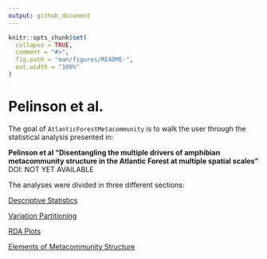 ```yaml
---
output: github_document
---
```


<!-- README.md is generated from README.Rmd. Please edit that file -->

```r
knitr::opts_chunk$set(
  collapse = TRUE,
  comment = "#>",
  fig.path = "man/figures/README-",
  out.width = "100%"
)
```

# Pelinson et al.

<!-- badges: start -->
<!-- badges: end -->

The goal of `AtlanticForestMetacommunity` is to walk the user through the statistical analysis presented in:  

**Pelinson et al "Disentangling the multiple drivers of amphibian metacommunity structure in the Atlantic Forest at multiple spatial scales"**  
DOI: NOT YET AVAILABLE

The analyses were divided in three different sections:

[Descriptive Statistics](https://github.com/RodolfoPelinson/AtlanticForestMetacommunity/blob/master/Descriptive%20Statistics/Descriptive-Statistics.md)

[Variation Partitioning](https://github.com/RodolfoPelinson/AtlanticForestMetacommunity/blob/master/VarPart/Variation-Partitioning.md)

[RDA Plots](https://github.com/RodolfoPelinson/AtlanticForestMetacommunity/blob/master/RDAs/RDAs.md)

[Elements of Metacommunity Structure](https://github.com/RodolfoPelinson/AtlanticForestMetacommunity/blob/master/EMS/EMS.md)
 
